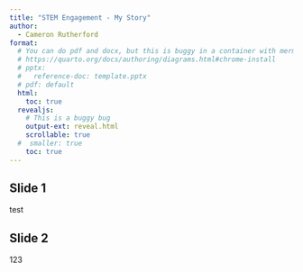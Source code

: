 ```yaml
---
title: "STEM Engagement - My Story"
author: 
  - Cameron Rutherford
format:
  # You can do pdf and docx, but this is buggy in a container with mermaid
  # https://quarto.org/docs/authoring/diagrams.html#chrome-install
  # pptx:
  #   reference-doc: template.pptx
  # pdf: default
  html:
    toc: true
  revealjs: 
    # This is a buggy bug
    output-ext: reveal.html
    scrollable: true
  #  smaller: true
    toc: true
---
```


## Slide 1

test

## Slide 2

123
